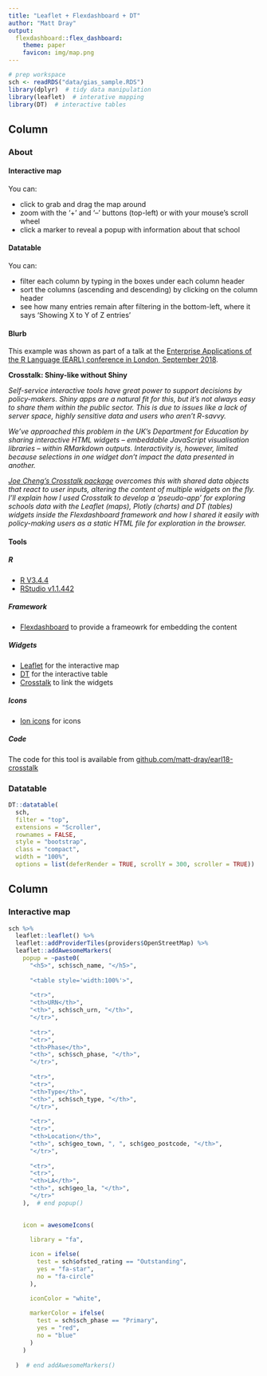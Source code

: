 ```yaml
---
title: "Leaflet + Flexdashboard + DT"
author: "Matt Dray"
output:
  flexdashboard::flex_dashboard:
    theme: paper
    favicon: img/map.png
---
```


```r
# prep workspace
sch <- readRDS("data/gias_sample.RDS")
library(dplyr)  # tidy data manipulation
library(leaflet)  # interative mapping
library(DT)  # interactive tables
```

Column {data-width=400}
-------------------------------------

### About

#### Interactive map

You can:

* click to grab and drag the map around
* zoom with the '+' and '--' buttons (top-left) or with your mouse's scroll wheel
* click a marker to reveal a popup with information about that school

#### Datatable

You can:

* filter each column by typing in the boxes under each column header
* sort the columns (ascending and descending) by clicking on the column header
* see how many entries remain after filtering in the bottom-left, where it says 'Showing X to Y of Z entries'

#### Blurb

This example was shown as part of a talk at the [Enterprise Applications of the R Language (EARL) conference in London, September 2018](https://earlconf.com/2018/london/#matt-dray).

<b>Crosstalk: Shiny-like without Shiny</b>

<i>Self-service interactive tools have great power to support decisions by policy-makers. Shiny apps are a natural fit for this, but it's not always easy to share them within the public sector. This is due to issues like a lack of server space, highly sensitive data and users who aren't R-savvy.

We've approached this problem in the UK's Department for Education by sharing interactive HTML widgets – embeddable JavaScript visualisation libraries – within RMarkdown outputs. Interactivity is, however, limited because selections in one widget don’t impact the data presented in another.

[Joe Cheng's Crosstalk package](http://rstudio.github.io/crosstalk/) overcomes this with shared data objects that react to user inputs, altering the content of multiple widgets on the fly. I'll explain how I used Crosstalk to develop a 'pseudo-app' for exploring schools data with the Leaflet (maps), Plotly (charts) and DT (tables) widgets inside the Flexdashboard framework and how I shared it easily with policy-making users as a static HTML file for exploration in the browser.</i>

#### Tools

##### R

* [R V3.4.4](https://www.r-project.org/)
* [RStudio v1.1.442](https://www.rstudio.com/)

##### Framework

* [Flexdashboard](https://rmarkdown.rstudio.com/flexdashboard/) to provide a frameowrk for embedding the content

##### Widgets

* [Leaflet](https://rstudio.github.io/leaflet/) for the interactive map
* [DT](https://rstudio.github.io/DT/) for the interactive table
* [Crosstalk](https://rstudio.github.io/crosstalk/)  to link the widgets

##### Icons

* [Ion icons](https://ionicons.com/) for icons

##### Code

The code for this tool is available from [github.com/matt-dray/earl18-crosstalk](https://github.com/matt-dray/earl18-crosstalk)

### Datatable
    
```r
DT::datatable(
  sch,
  filter = "top",
  extensions = "Scroller",
  rownames = FALSE,
  style = "bootstrap",
  class = "compact",
  width = "100%",
  options = list(deferRender = TRUE, scrollY = 300, scroller = TRUE))
```



Column {data-width=600}
-------------------------------------
    
### Interactive map
    
```r
sch %>% 
  leaflet::leaflet() %>%
  leaflet::addProviderTiles(providers$OpenStreetMap) %>% 
  leaflet::addAwesomeMarkers(
    popup = ~paste0(
      "<h5>", sch$sch_name, "</h5>",
      
      "<table style='width:100%'>",
      
      "<tr>",
      "<th>URN</th>",
      "<th>", sch$sch_urn, "</th>",
      "</tr>",
      
      "<tr>",
      "<tr>",
      "<th>Phase</th>",
      "<th>", sch$sch_phase, "</th>",
      "</tr>",
      
      "<tr>",
      "<tr>",
      "<th>Type</th>",
      "<th>", sch$sch_type, "</th>",
      "</tr>",
      
      "<tr>",
      "<tr>",
      "<th>Location</th>",
      "<th>", sch$geo_town, ", ", sch$geo_postcode, "</th>",
      "</tr>",
      
      "<tr>",
      "<tr>",
      "<th>LA</th>",
      "<th>", sch$geo_la, "</th>",
      "</tr>"
    ),  # end popup()
    

    icon = awesomeIcons(
      
      library = "fa",

      icon = ifelse(
        test = sch$ofsted_rating == "Outstanding",
        yes = "fa-star",
        no = "fa-circle"
      ),

      iconColor = "white",
      
      markerColor = ifelse(
        test = sch$sch_phase == "Primary", 
        yes = "red",
        no = "blue"
      )
    )
    
  )  # end addAwesomeMarkers()
```